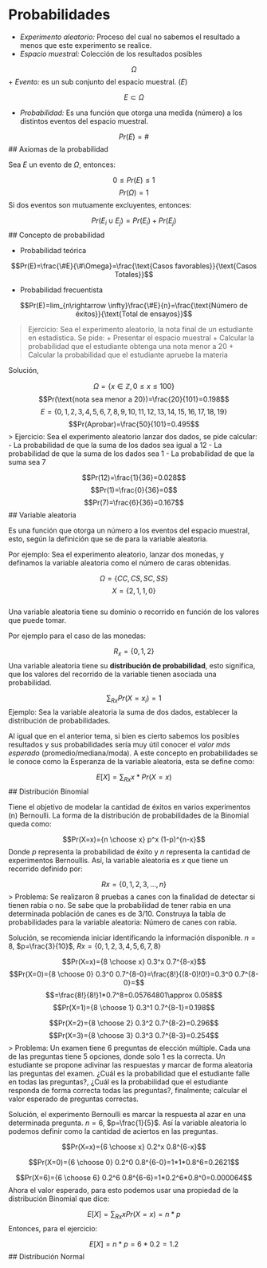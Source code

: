 # Probabilidades

  + *Experimento aleatorio:* Proceso del cual no sabemos el resultado a menos que este experimento se realice. 
  + *Espacio muestral:* Colección de los resultados posibles 
  
$$\Omega$$
  + *Evento:* es un sub conjunto del espacio muestral. ($E$)
  
$$E \subset \Omega$$  
  
  + *Probabilidad:* Es una función que otorga una medida (número) a los distintos eventos del espacio muestral.
  
$$Pr(E)=\#$$
## Axiomas de la probabilidad

Sea $E$ un evento de $\Omega$, entonces:

$$0\leq Pr(E) \leq 1$$
$$Pr(\Omega)=1$$
Si dos eventos son mutuamente excluyentes, entonces:

$$Pr(E_i \cup E_j)=Pr(E_i)+Pr(E_j)$$
## Concepto de probabilidad

  - Probabilidad teórica
  
$$Pr(E)=\frac{\#E}{\#\Omega}=\frac{\text{Casos favorables}}{\text{Casos Totales}}$$  
  
  - Probabilidad frecuentista

$$Pr(E)=lim_{n\rightarrow \infty}\frac{\#E}{n}=\frac{\text{Número de éxitos}}{\text{Total de ensayos}}$$

> Ejercicio: Sea el experimento aleatorio, la nota final de un estudiante en estadística. Se pide:
  + Presentar el espacio muestral
  + Calcular la probabilidad que el estudiante obtenga una nota menor a 20
  + Calcular la probabilidad que el estudiante apruebe la materia

Solución,

$$\Omega=\{x \in \mathbb Z, 0\leq x \leq 100 \}$$
$$Pr(\text{nota sea menor a 20})=\frac{20}{101}=0.198$$
$$E=\{0,1,2,3,4,5,6,7,8,9,10,11,12,13,14,15,16,17,18,19\}$$
$$Pr(Aprobar)=\frac{50}{101}=0.495$$
> Ejercicio: Sea el experimento aleatorio lanzar dos dados, se pide calcular:
  - La probabilidad de que la suma de los dados sea igual a 12
  - La probabilidad de que la suma de los dados sea 1
  - La probabilidad de que la suma sea 7
  
$$Pr(12)=\frac{1}{36}=0.028$$
$$Pr(1)=\frac{0}{36}=0$$
$$Pr(7)=\frac{6}{36}=0.167$$
## Variable aleatoria

Es una función que otorga un número a los eventos del espacio muestral, esto, según la definición que se de para la variable aleatoria. 

Por ejemplo: Sea el experimento aleatorio, lanzar dos monedas, y definamos la variable aleatoria como el número de caras obtenidas. 

$$\Omega=\{CC,CS,SC,SS\}$$
$$X=\{2,1,1,0\}$$  
Una variable aleatoria tiene su dominio o recorrido en función de los valores que puede tomar.  

Por ejemplo para el caso de las monedas:

$$R_x=\{0,1,2\}$$
Una variable aleatoria tiene su **distribución de probabilidad**, esto significa, que los valores del recorrido de la variable tienen asociada una probabilidad.

$$\sum_{Rx}Pr(X=x_i)=1$$
Ejemplo: Sea la variable aleatoria la suma de dos dados, establecer la distribución de probabilidades.

Al igual que en el anterior tema, si bien es cierto sabemos los posibles resultados y sus probabilidades sería muy útil conocer el *valor más esperado* (promedio/mediana/moda). A este concepto en probabilidades se le conoce como la Esperanza de la variable aleatoria, esta se define como:

$$E[X]=\sum_{Rx} x*Pr(X=x)$$
## Distribución Binomial

Tiene el objetivo de modelar la cantidad de éxitos en varios experimentos (n) Bernoulli. La forma de la distribución de probabilidades de la Binomial queda como:

$$Pr(X=x)={n \choose x} p^x (1-p)^{n-x}$$
Donde $p$ representa la probabilidad de éxito y $n$ representa la cantidad de experimentos Bernoullis. Así, la variable aleatoria es $x$ que tiene un recorrido definido por:

$$Rx=\{0,1,2,3,\ldots,n\}$$
> Problema: Se realizaron 8 pruebas a canes con la finalidad de detectar si tienen rabia o no. Se sabe que la probabilidad de tener rabia en una determinada población de canes es de 3/10. Construya la tabla de probabilidades para la variable aleatoria: Número de canes con rabia.

Solución, se recomienda iniciar identificando la información disponible. $n=8$, $p=\frac{3}{10}$, $Rx=\{0,1,2,3,4,5,6,7,8\}$

$$Pr(X=x)={8 \choose x} 0.3^x 0.7^{8-x}$$
$$Pr(X=0)={8 \choose 0} 0.3^0 0.7^{8-0}=\frac{8!}{(8-0)!0!}=0.3^0 0.7^{8-0}=$$
$$=\frac{8!}{8!}1*0.7^8=0.05764801\approx 0.058$$
$$Pr(X=1)={8 \choose 1} 0.3^1 0.7^{8-1}=0.198$$

$$Pr(X=2)={8 \choose 2} 0.3^2 0.7^{8-2}=0.296$$
$$Pr(X=3)={8 \choose 3} 0.3^3 0.7^{8-3}=0.254$$
> Problema: Un examen tiene 6 preguntas de elección múltiple. Cada una de las preguntas tiene 5 opciones, donde solo 1 es la correcta. Un estudiante se propone adivinar las respuestas y marcar de forma aleatoria las preguntas del examen. ¿Cuál es la probabilidad que el estudiante falle en todas las preguntas?, ¿Cuál es la probabilidad que el estudiante responda de forma correcta todas las preguntas?, finalmente; calcular el valor esperado de preguntas correctas. 

Solución, el experimento Bernoulli es marcar la respuesta al azar en una determinada pregunta. $n=6$, $p=\frac{1}{5}$. Así la variable aleatoria lo podemos definir como la cantidad de aciertos en las preguntas.

$$Pr(X=x)={6 \choose x} 0.2^x 0.8^{6-x}$$

$$Pr(X=0)={6 \choose 0} 0.2^0 0.8^{6-0}=1*1*0.8^6=0.2621$$

$$Pr(X=6)={6 \choose 6} 0.2^6 0.8^{6-6}=1*0.2^6*0.8^0=0.000064$$
Ahora el valor esperado, para esto podemos usar una propiedad de la distribución Binomial que dice:

$$E[X]=\sum_{Rx}xPr(X=x)= n*p$$
Entonces, para el ejercicio:

$$E[X]=n*p=6*0.2=1.2$$
## Distribución Normal






